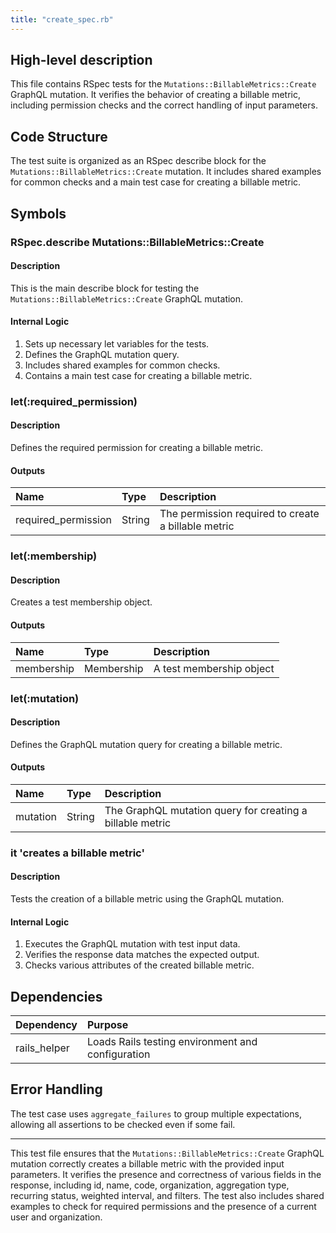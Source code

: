 ```yaml
---
title: "create_spec.rb"
---
```


## High-level description
This file contains RSpec tests for the `Mutations::BillableMetrics::Create` GraphQL mutation. It verifies the behavior of creating a billable metric, including permission checks and the correct handling of input parameters.

## Code Structure
The test suite is organized as an RSpec describe block for the `Mutations::BillableMetrics::Create` mutation. It includes shared examples for common checks and a main test case for creating a billable metric.

## Symbols

### RSpec.describe Mutations::BillableMetrics::Create
#### Description
This is the main describe block for testing the `Mutations::BillableMetrics::Create` GraphQL mutation.

#### Internal Logic
1. Sets up necessary let variables for the tests.
2. Defines the GraphQL mutation query.
3. Includes shared examples for common checks.
4. Contains a main test case for creating a billable metric.

### let(:required_permission)
#### Description
Defines the required permission for creating a billable metric.

#### Outputs
| Name | Type | Description |
|:-----|:-----|:------------|
| required_permission | String | The permission required to create a billable metric |

### let(:membership)
#### Description
Creates a test membership object.

#### Outputs
| Name | Type | Description |
|:-----|:-----|:------------|
| membership | Membership | A test membership object |

### let(:mutation)
#### Description
Defines the GraphQL mutation query for creating a billable metric.

#### Outputs
| Name | Type | Description |
|:-----|:-----|:------------|
| mutation | String | The GraphQL mutation query for creating a billable metric |

### it 'creates a billable metric'
#### Description
Tests the creation of a billable metric using the GraphQL mutation.

#### Internal Logic
1. Executes the GraphQL mutation with test input data.
2. Verifies the response data matches the expected output.
3. Checks various attributes of the created billable metric.

## Dependencies
| Dependency | Purpose |
|:-----------|:--------|
| rails_helper | Loads Rails testing environment and configuration |

## Error Handling
The test case uses `aggregate_failures` to group multiple expectations, allowing all assertions to be checked even if some fail.

___

This test file ensures that the `Mutations::BillableMetrics::Create` GraphQL mutation correctly creates a billable metric with the provided input parameters. It verifies the presence and correctness of various fields in the response, including id, name, code, organization, aggregation type, recurring status, weighted interval, and filters. The test also includes shared examples to check for required permissions and the presence of a current user and organization.
